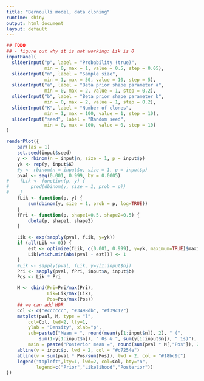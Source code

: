 ```yaml
---
title: "Bernoulli model, data cloning"
runtime: shiny
output: html_document
layout: default
---
```


```r
## TODO
## - figure out why it is not working: Lik is 0
inputPanel(
  sliderInput("p", label = "Probability (true)",
              min = 0, max = 1, value = 0.5, step = 0.05),
  sliderInput("n", label = "Sample size",
              min = 1, max = 50, value = 10, step = 5),
  sliderInput("a", label = "Beta prior shape parameter a",
              min = 0, max = 2, value = 1, step = 0.2),
  sliderInput("b", label = "Beta prior shape parameter b",
              min = 0, max = 2, value = 1, step = 0.2),
  sliderInput("K", label = "Number of clones",
              min = 1, max = 100, value = 1, step = 10),
  sliderInput("seed", label = "Random seed",
              min = 0, max = 100, value = 0, step = 10)
)

renderPlot({
    par(las = 1)
    set.seed(input$seed)
    y <- rbinom(n = input$n, size = 1, p = input$p)
    yk <- rep(y, input$K)
    #y <- rbinom(n = input$n, size = 1, p = input$p)
    pval <- seq(0.001, 0.999, by = 0.0005)
#    fLik <- function(p, y) {
#        prod(dbinom(y, size = 1, prob = p))
#    }
    fLik <- function(p, y) {
        sum(dbinom(y, size = 1, prob = p, log=TRUE))
    }
    fPri <- function(p, shape1=0.5, shape2=0.5) {
        dbeta(p, shape1, shape2)
    }

    Lik <- exp(sapply(pval, fLik, y=yk))
    if (all(Lik <= 0)) {
        est <- optimize(fLik, c(0.001, 0.999), y=yk, maximum=TRUE)$maximum
        Lik[which.min(abs(pval - est))] <- 1
    }
    #Lik <- sapply(pval, fLik, y=y[1:input$n])
    Pri <- sapply(pval, fPri, input$a, input$b)
    Pos <- Lik * Pri

    M <- cbind(Pri=Pri/max(Pri),
               Lik=Lik/max(Lik),
               Pos=Pos/max(Pos))
    ## we can add HDR
    Col <- c("#cccccc", "#3498db", "#f39c12")
    matplot(pval, M, type = "l", 
        col=Col, lwd=2, lty=1,
        ylab = "Density", xlab="p",
        sub=paste0("Mean = ", round(mean(y[1:input$n]), 2), " (", 
            sum(1-y[1:input$n]), " 0s & ", sum(y[1:input$n]), " 1s)"),
        main = paste("Posterior mean =", round(sum(pval * M[,"Pos"]), 2)))
    abline(v = input$p, lwd = 2, col = "#c7254e")
    abline(v = sum(pval * Pos/sum(Pos)), lwd = 2, col = "#18bc9c")
    legend("topleft",lty=1, lwd=2, col=Col, bty="n",
           legend=c("Prior","Likelihood","Posterior"))
})
```
